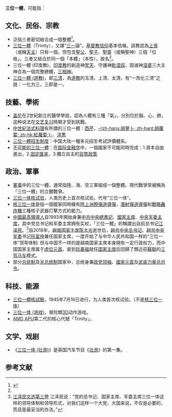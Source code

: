 '''三位一體'''，可能指：

==文化、民俗、宗教==
* 泛指三者密切結合成一個整體<ref name="海">{{cite book|editor=辭海編輯委員會|title=《辭海》（1989年版）|year=1989|publisher=[[上海辭書出版社|上海辭書出版社]]}}</ref>{{rp|53}}。
* [[三位一體|三位一體]]（Trinity），又譯“[[三一|三一]]論”。[[基督教|基督教]][[信仰|信仰]]基本信條。該教認為[[上帝|上帝]]（或稱[[天主|天主]]）只有一個，但包含[[聖父|聖父]]、[[聖子|聖子]]、[[聖靈|聖靈]]（或稱聖神）三個「位格」，三者又結合於同一個「本體」（本性），故名<ref name="海"/>{{rp|53}}。
* 三位一體 (印度教)，[[印度教|印度教]]的創造神[[梵天|梵天]]、守護神[[毗湿奴|毗湿奴]]、毀滅神[[湿婆|湿婆]]三大主神合為一個完整總體，[[三相神|三相神]]。
*[[三清|三位一體 (道教)]]，即[[三清|三清]]，為[[道教|道教]]的玉清、上清、太清，有“一炁化三清”之說：一化为三，三即是一。

==技藝、學術==
* [[盖伦|盖伦]]在2世紀創立的醫學學說，認為人體有三種「氣」，分別位於腦、心、肺，这种说法在[[文艺复兴|文艺复兴]]時期才受到挑戰。
* [[中世紀|中世紀]][[法國飲食文化|法式料理]]有所謂的三位一體：[[旱芹|西芹]]、[[胡萝卜|-{zh-hans:胡萝卜; zh-hant:胡蘿蔔; zh-hk:紅蘿蔔;}-]]、[[洋蔥|洋蔥]]
* [[三位一体_(招生制度)|三位一體招生制度]]：中国大陆一種多元招生考試評價體系。
* [[不可能的三位一體|不可能的三位一體]]：在[[国际金融学|国际金融学]]中，一個國家不可能同時完成：1.資本自由進出，2.[[固定匯率|固定匯率]]，3.獨立自主的[[貨幣政策|貨幣政策]]

==政治、軍事==
* [[軍事|軍事]]中的三位一體，通常指陸、海、空三軍組成一個整體。現代戰爭常被稱為「三位一體」的立體戰爭。
* [[三位一体核试验|三位一体核试验]]，人类历史上首次核试验，代号“三位一体”。
* [[核三位一体|核三位一体]]是指一個國家同時擁有[[洲際彈道飛彈|陸上洲際彈道導彈]]，[[潛射彈道導彈|潛射彈道導彈]]和[[戰略轟炸機|戰略轟炸機]]三種核子武器打擊方式的能力。
* [[中華人民共和國最高領導人|中國最高領導人]]自1993年開始身兼[[中国共产党中央委员会总书记|中共中央總書記]]、[[中华人民共和国主席|國家主席]]、[[中央军委主席|中央军委主席]]，其中党总书记和军委主席拥有实权，「三位一體」的稱謂出自前总书记[[江泽民|江泽民]]。<ref>[http://cpc.people.com.cn/GB/64184/64185/180139/10818589.html 江泽民文选第三卷] {{Wayback|url=http://cpc.people.com.cn/GB/64184/64185/180139/10818589.html |date=20121109064348 }} 江泽民说：“党的总书记、国家主席、军委主席三位一体这样的领导体制和领导形式，对我们这样一个大党、大国来说，不仅是必要的，而且是最妥当的办法。”</ref>自2018年，[[越南|越南]][[越南社会主义共和国主席|国家主席]][[陈大光|陈大光]]逝世后，[[越南共产党中央委员会总书记|越共中央总书记]]、[[越南共产党中央军事委员会|越共中央军委]]书记[[阮富仲|阮富仲]]兼任国家主席，一度开始了与中华人民共和国一样的“三位一体”领导体制: 但与中国不一样的是越南国家主席本身拥有一定行政权力，而中国国家主席属于[[虚位元首|虚位元首]]。直到[[阮春福|阮春福]]就任[[越南社会主义共和国主席|国家主席]]后回歸了類近前[[蘇聯|蘇聯]]的[[三头同盟|三驾马车]]模式。
* 部分[[总统制|总统制]]及[[半总统制|半总统制]]国家中，总统身兼[[政党领袖|政党领袖]]、[[國家元首|國家元首]]及[[武装力量|武装力量]][[总司令|总司令]]。

==科技、能源==
*[[三位一體_(核試驗)|三位一體核試驗]]，1945年7月16日进行，为人类首次核试验。（不是[[核三位一体|核三位一体]]）
*[[三位一体_(游戏)|三位一体 (游戏)]]，冒险類[[3D|3D]]动作游戏。
* [[AMD_APU|AMD APU]]第二代的核心代號「Trinity」。

==文学、戏剧==
* 《[[三位一体_(壮游)|三位一体 (壮游)]]》是英国汽车节目《[[壮游_(电视剧)|壮游]]》的第一集。

{{disambig|Cat=四字消歧義}}

== 参考文献 ==
{{Reflist}}